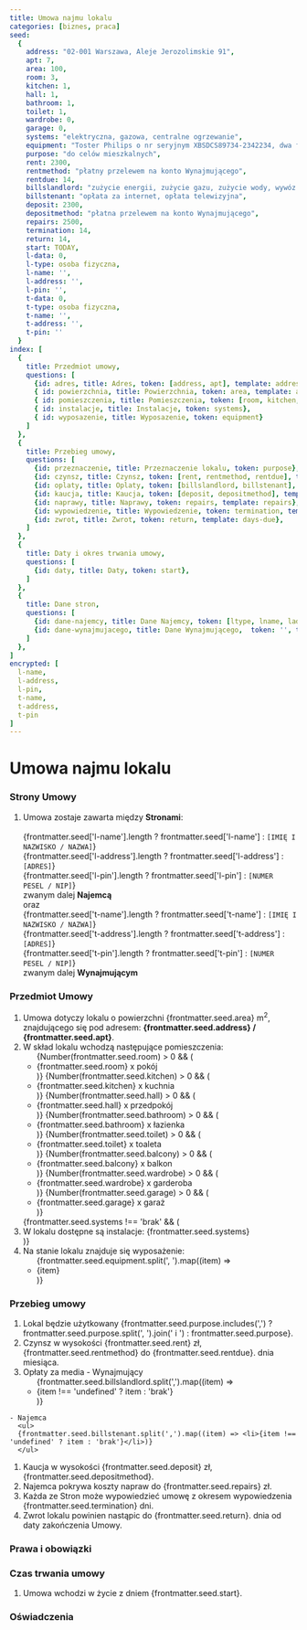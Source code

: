 ```yaml
---
title: Umowa najmu lokalu
categories: [biznes, praca]
seed:
  {
    address: "02-001 Warszawa, Aleje Jerozolimskie 91",
    apt: 7,
    area: 100,
    room: 3,
    kitchen: 1,
    hall: 1,
    bathroom: 1,
    toilet: 1,
    wardrobe: 0,
    garage: 0,
    systems: "elektryczna, gazowa, centralne ogrzewanie",
    equipment: "Toster Philips o nr seryjnym XBSDCS89734-2342234, dwa fotele, kanapa",
    purpose: "do celów mieszkalnych",
    rent: 2300,
    rentmethod: "płatny przelewem na konto Wynajmującego",
    rentdue: 14,
    billslandlord: "zużycie energii, zużycie gazu, zużycie wody, wywóz śmieci",
    billstenant: "opłata za internet, opłata telewizyjna",
    deposit: 2300,
    depositmethod: "płatna przelewem na konto Wynajmującego",
    repairs: 2500,
    termination: 14,
    return: 14,
    start: TODAY,
    l-data: 0,
    l-type: osoba fizyczna,
    l-name: '',
    l-address: '',
    l-pin: '',
    t-data: 0,
    t-type: osoba fizyczna,
    t-name: '',
    t-address: '',
    t-pin: ''
  }
index: [
  {
    title: Przedmiot umowy, 
    questions: [
      {id: adres, title: Adres, token: [address, apt], template: address}, 
      { id: powierzchnia, title: Powierzchnia, token: area, template: area}, 
      { id: pomieszczenia, title: Pomieszczenia, token: [room, kitchen, hall, bathroom, toilet, balcony, wardrobe, garage], template: rooms}, 
      { id: instalacje, title: Instalacje, token: systems}, 
      { id: wyposazenie, title: Wyposazenie, token: equipment}
    ]
  },
  {
    title: Przebieg umowy, 
    questions: [
      {id: przeznaczenie, title: Przeznaczenie lokalu, token: purpose},
      {id: czynsz, title: Czynsz, token: [rent, rentmethod, rentdue], template: rent }, 
      {id: oplaty, title: Oplaty, token: [billslandlord, billstenant], template: bills}, 
      {id: kaucja, title: Kaucja, token: [deposit, depositmethod], template: deposit },
      {id: naprawy, title: Naprawy, token: repairs, template: repairs}, 
      {id: wypowiedzenie, title: Wypowiedzenie, token: termination, template: days}, 
      {id: zwrot, title: Zwrot, token: return, template: days-due},      
    ]
  },  
  {
    title: Daty i okres trwania umowy,
    questions: [
      {id: daty, title: Daty, token: start},
    ]
  },
  {
    title: Dane stron,
    questions: [
      {id: dane-najemcy, title: Dane Najemcy, token: [ltype, lname, laddress, lpin], template: landlord-data},
      {id: dane-wynajmujacego, title: Dane Wynajmującego,  token: '', template: tenant-data},      
    ]
  },
]
encrypted: [
  l-name,
  l-address,
  l-pin,
  t-name,
  t-address,
  t-pin
]
---
```


# Umowa najmu lokalu

### Strony Umowy

1. Umowa zostaje zawarta między <strong>Stronami</strong>:
    <br />  
    {frontmatter.seed['l-name'].length ? frontmatter.seed['l-name'] : `[IMIĘ I NAZWISKO / NAZWA]`}
    <br />
    {frontmatter.seed['l-address'].length ? frontmatter.seed['l-address'] : `[ADRES]`}
    <br />
    {frontmatter.seed['l-pin'].length ? frontmatter.seed['l-pin'] : `[NUMER PESEL / NIP]`}
    <br />
    zwanym dalej <strong>Najemcą</strong>
    <br />
    oraz
    <br />
    {frontmatter.seed['t-name'].length ? frontmatter.seed['t-name'] : `[IMIĘ I NAZWISKO / NAZWA]`}
    <br />
    {frontmatter.seed['t-address'].length ? frontmatter.seed['t-address'] : `[ADRES]`}
    <br />
    {frontmatter.seed['t-pin'].length ? frontmatter.seed['t-pin'] : `[NUMER PESEL / NIP]`}
    <br />
    zwanym dalej <strong>Wynajmującym</strong>

### Przedmiot Umowy

  1. Umowa dotyczy lokalu o powierzchni {frontmatter.seed.area} m<sup>2</sup>, znajdującego się pod adresem: **{frontmatter.seed.address} / {frontmatter.seed.apt}**.
  1. W skład lokalu wchodzą następujące pomieszczenia:
    <ul>
    {Number(frontmatter.seed.room) > 0 && (<li>{frontmatter.seed.room} x pokój</li>)}
    {Number(frontmatter.seed.kitchen) > 0 && (<li>{frontmatter.seed.kitchen} x kuchnia</li>)}
    {Number(frontmatter.seed.hall) > 0 && (<li>{frontmatter.seed.hall} x przedpokój</li>)}
    {Number(frontmatter.seed.bathroom) > 0 && (<li>{frontmatter.seed.bathroom} x łazienka</li>)}
    {Number(frontmatter.seed.toilet) > 0 && (<li>{frontmatter.seed.toilet} x toaleta</li>)}
    {Number(frontmatter.seed.balcony) > 0 && (<li>{frontmatter.seed.balcony} x balkon</li>)}
    {Number(frontmatter.seed.wardrobe) > 0 && (<li>{frontmatter.seed.wardrobe} x garderoba</li>)}
    {Number(frontmatter.seed.garage) > 0 && (<li>{frontmatter.seed.garage} x garaż</li>)}
    </ul>
    {frontmatter.seed.systems !== 'brak' && (<li>W lokalu dostępne są instalacje: {frontmatter.seed.systems}</li>)}
  1. Na stanie lokalu znajduje się wyposażenie:
    <ul>
    {frontmatter.seed.equipment.split(', ').map((item) => <li>{item}</li>)}
    </ul>

### Przebieg umowy
   
  1. Lokal będzie użytkowany {frontmatter.seed.purpose.includes(',') ? frontmatter.seed.purpose.split(', ').join(' i ') : frontmatter.seed.purpose}.
  1. Czynsz w wysokości {frontmatter.seed.rent} zł, {frontmatter.seed.rentmethod} do {frontmatter.seed.rentdue}. dnia miesiąca.      
  1. Opłaty za media
    - Wynajmujący
      <ul>
      {frontmatter.seed.billslandlord.split(',').map((item) => <li>{item !== 'undefined' ? item : 'brak'}</li>)}
      </ul>
    - Najemca
      <ul>
      {frontmatter.seed.billstenant.split(',').map((item) => <li>{item !== 'undefined' ? item : 'brak'}</li>)}
      </ul>
  1. Kaucja w wysokości {frontmatter.seed.deposit} zł, {frontmatter.seed.depositmethod}.
  1. Najemca pokrywa koszty napraw do {frontmatter.seed.repairs} zł.      
  1. Każda ze Stron może wypowiedzieć umowę z okresem wypowiedzenia {frontmatter.seed.termination} dni.
  1. Zwrot lokalu powinien nastąpic do {frontmatter.seed.return}. dnia od daty zakończenia Umowy.

### Prawa i obowiązki

### Czas trwania umowy
  1. Umowa wchodzi w życie z dniem {frontmatter.seed.start}.

### Oświadczenia
